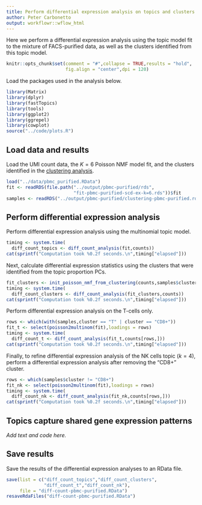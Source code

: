 ```yaml
---
title: Perform differential expression analysis on topics and clusters identified in mixture of FACS-purified PBMC data
author: Peter Carbonetto
output: workflowr::wflow_html
---
```


Here we perform a differential expression analysis using the topic
model fit to the mixture of FACS-purified data, as well as the
clusters identified from this topic model.

```r
knitr::opts_chunk$set(comment = "#",collapse = TRUE,results = "hold",
                      fig.align = "center",dpi = 120)
```

Load the packages used in the analysis below.

```r
library(Matrix)
library(dplyr)
library(fastTopics)
library(tools)
library(ggplot2)
library(ggrepel)
library(cowplot)
source("../code/plots.R")
```

Load data and results
---------------------

Load the UMI count data, the $K = 6$ Poisson NMF model fit, and the
clusters identified in the [clustering analysis](clusters_purified_pbmc.html).

```r
load("../data/pbmc_purified.RData")
fit <- readRDS(file.path("../output/pbmc-purified/rds",
                         "fit-pbmc-purified-scd-ex-k=6.rds"))$fit
samples <- readRDS("../output/pbmc-purified/clustering-pbmc-purified.rds")
```

Perform differential expression analysis
----------------------------------------

Perform differential expression analysis using the multinomial topic
model.

```r
timing <- system.time(
  diff_count_topics <- diff_count_analysis(fit,counts))
cat(sprintf("Computation took %0.2f seconds.\n",timing["elapsed"]))
```

Next, calculate differential expression statistics using the clusters
that were identified from the topic proportion PCs.

```r
fit_clusters <- init_poisson_nmf_from_clustering(counts,samples$cluster)
timing <- system.time(
  diff_count_clusters <- diff_count_analysis(fit_clusters,counts))
cat(sprintf("Computation took %0.2f seconds.\n",timing["elapsed"]))
```

Perform differential expression analysis on the T-cells only.

```r
rows <- which(with(samples,cluster == "T" | cluster == "CD8+"))
fit_t <- select(poisson2multinom(fit),loadings = rows)
timing <- system.time(
  diff_count_t <- diff_count_analysis(fit_t,counts[rows,]))
cat(sprintf("Computation took %0.2f seconds.\n",timing["elapsed"]))
```

Finally, to refine differential expression analysis of the NK cells
topic ($k = 4$), perform a differential expression analysis after
removing the "CD8+" cluster.

```r
rows <- which(samples$cluster != "CD8+")
fit_nk <- select(poisson2multinom(fit),loadings = rows)
timing <- system.time(
  diff_count_nk <- diff_count_analysis(fit_nk,counts[rows,]))
cat(sprintf("Computation took %0.2f seconds.\n",timing["elapsed"]))
```

Topics capture shared gene expression patterns
----------------------------------------------

*Add text and code here.*

Save results
------------

Save the results of the differential expression analyses to an RData
file.

```r
save(list = c("diff_count_topics","diff_count_clusters",
              "diff_count_t","diff_count_nk"),
     file = "diff-count-pbmc-purified.RData")
resaveRdaFiles("diff-count-pbmc-purified.RData")
```

